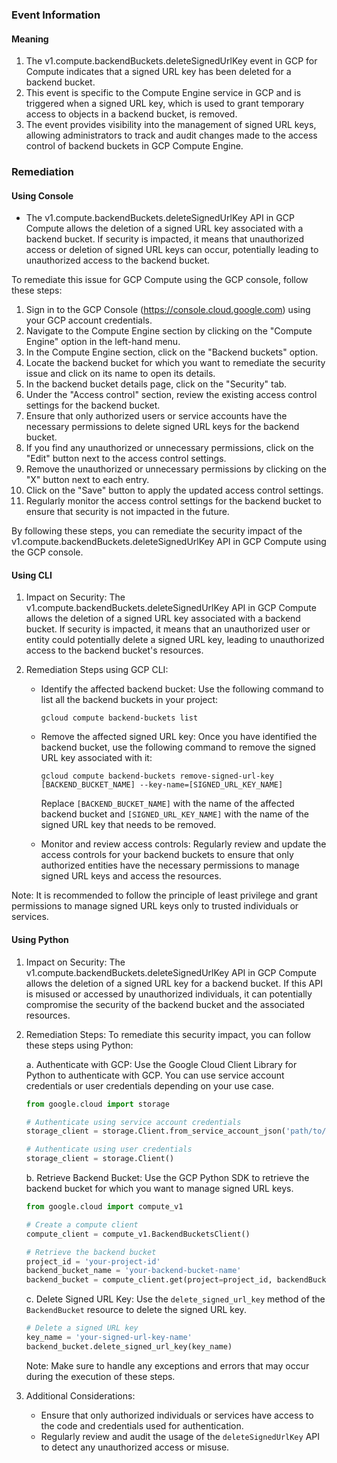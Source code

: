 
### Event Information

#### Meaning

1. The v1.compute.backendBuckets.deleteSignedUrlKey event in GCP for Compute indicates that a signed URL key has been deleted for a backend bucket.
2. This event is specific to the Compute Engine service in GCP and is triggered when a signed URL key, which is used to grant temporary access to objects in a backend bucket, is removed.
3. The event provides visibility into the management of signed URL keys, allowing administrators to track and audit changes made to the access control of backend buckets in GCP Compute Engine.

### Remediation

#### Using Console

- The v1.compute.backendBuckets.deleteSignedUrlKey API in GCP Compute allows the deletion of a signed URL key associated with a backend bucket. If security is impacted, it means that unauthorized access or deletion of signed URL keys can occur, potentially leading to unauthorized access to the backend bucket.

To remediate this issue for GCP Compute using the GCP console, follow these steps:

1. Sign in to the GCP Console (https://console.cloud.google.com) using your GCP account credentials.
2. Navigate to the Compute Engine section by clicking on the "Compute Engine" option in the left-hand menu.
3. In the Compute Engine section, click on the "Backend buckets" option.
4. Locate the backend bucket for which you want to remediate the security issue and click on its name to open its details.
5. In the backend bucket details page, click on the "Security" tab.
6. Under the "Access control" section, review the existing access control settings for the backend bucket.
7. Ensure that only authorized users or service accounts have the necessary permissions to delete signed URL keys for the backend bucket.
8. If you find any unauthorized or unnecessary permissions, click on the "Edit" button next to the access control settings.
9. Remove the unauthorized or unnecessary permissions by clicking on the "X" button next to each entry.
10. Click on the "Save" button to apply the updated access control settings.
11. Regularly monitor the access control settings for the backend bucket to ensure that security is not impacted in the future.

By following these steps, you can remediate the security impact of the v1.compute.backendBuckets.deleteSignedUrlKey API in GCP Compute using the GCP console.

#### Using CLI

1. Impact on Security: The v1.compute.backendBuckets.deleteSignedUrlKey API in GCP Compute allows the deletion of a signed URL key associated with a backend bucket. If security is impacted, it means that an unauthorized user or entity could potentially delete a signed URL key, leading to unauthorized access to the backend bucket's resources.

2. Remediation Steps using GCP CLI:
   - Identify the affected backend bucket: Use the following command to list all the backend buckets in your project:
     ```
     gcloud compute backend-buckets list
     ```

   - Remove the affected signed URL key: Once you have identified the backend bucket, use the following command to remove the signed URL key associated with it:
     ```
     gcloud compute backend-buckets remove-signed-url-key [BACKEND_BUCKET_NAME] --key-name=[SIGNED_URL_KEY_NAME]
     ```
     Replace `[BACKEND_BUCKET_NAME]` with the name of the affected backend bucket and `[SIGNED_URL_KEY_NAME]` with the name of the signed URL key that needs to be removed.

   - Monitor and review access controls: Regularly review and update the access controls for your backend buckets to ensure that only authorized entities have the necessary permissions to manage signed URL keys and access the resources.

Note: It is recommended to follow the principle of least privilege and grant permissions to manage signed URL keys only to trusted individuals or services.

#### Using Python

1. Impact on Security: The v1.compute.backendBuckets.deleteSignedUrlKey API in GCP Compute allows the deletion of a signed URL key for a backend bucket. If this API is misused or accessed by unauthorized individuals, it can potentially compromise the security of the backend bucket and the associated resources.

2. Remediation Steps: To remediate this security impact, you can follow these steps using Python:

   a. Authenticate with GCP: Use the Google Cloud Client Library for Python to authenticate with GCP. You can use service account credentials or user credentials depending on your use case.

   ```python
   from google.cloud import storage

   # Authenticate using service account credentials
   storage_client = storage.Client.from_service_account_json('path/to/service_account_key.json')

   # Authenticate using user credentials
   storage_client = storage.Client()
   ```

   b. Retrieve Backend Bucket: Use the GCP Python SDK to retrieve the backend bucket for which you want to manage signed URL keys.

   ```python
   from google.cloud import compute_v1

   # Create a compute client
   compute_client = compute_v1.BackendBucketsClient()

   # Retrieve the backend bucket
   project_id = 'your-project-id'
   backend_bucket_name = 'your-backend-bucket-name'
   backend_bucket = compute_client.get(project=project_id, backendBucket=backend_bucket_name)
   ```

   c. Delete Signed URL Key: Use the `delete_signed_url_key` method of the `BackendBucket` resource to delete the signed URL key.

   ```python
   # Delete a signed URL key
   key_name = 'your-signed-url-key-name'
   backend_bucket.delete_signed_url_key(key_name)
   ```

   Note: Make sure to handle any exceptions and errors that may occur during the execution of these steps.

3. Additional Considerations:
   - Ensure that only authorized individuals or services have access to the code and credentials used for authentication.
   - Regularly review and audit the usage of the `deleteSignedUrlKey` API to detect any unauthorized access or misuse.

